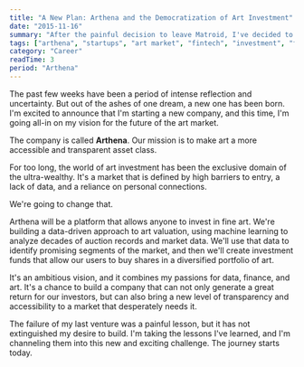 ```yaml
---
title: "A New Plan: Arthena and the Democratization of Art Investment"
date: "2015-11-16"
summary: "After the painful decision to leave Matroid, I've decided to go all-in on my new passion: Arthena. I'm going to build a company that will democratize art investment and bring transparency to the art market."
tags: ["arthena", "startups", "art market", "fintech", "investment", "founder"]
category: "Career"
readTime: 3
period: "Arthena"
---
```


The past few weeks have been a period of intense reflection and uncertainty. But out of the ashes of one dream, a new one has been born. I'm excited to announce that I'm starting a new company, and this time, I'm going all-in on my vision for the future of the art market.

The company is called **Arthena**. Our mission is to make art a more accessible and transparent asset class.

For too long, the world of art investment has been the exclusive domain of the ultra-wealthy. It's a market that is defined by high barriers to entry, a lack of data, and a reliance on personal connections.

We're going to change that.

Arthena will be a platform that allows anyone to invest in fine art. We're building a data-driven approach to art valuation, using machine learning to analyze decades of auction records and market data. We'll use that data to identify promising segments of the market, and then we'll create investment funds that allow our users to buy shares in a diversified portfolio of art.

It's an ambitious vision, and it combines my passions for data, finance, and art. It's a chance to build a company that can not only generate a great return for our investors, but can also bring a new level of transparency and accessibility to a market that desperately needs it.

The failure of my last venture was a painful lesson, but it has not extinguished my desire to build. I'm taking the lessons I've learned, and I'm channeling them into this new and exciting challenge. The journey starts today.

